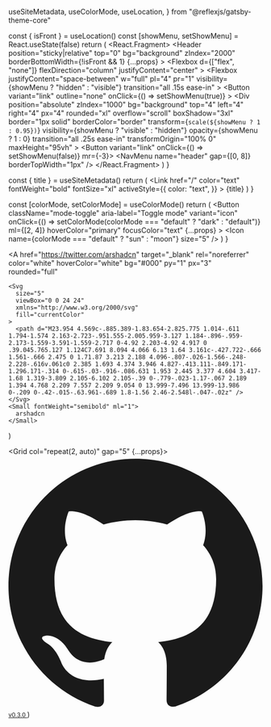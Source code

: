   useSiteMetadata,
  useColorMode,
  useLocation,
} from "@reflexjs/gatsby-theme-core"

  const { isFront } = useLocation()
  const [showMenu, setShowMenu] = React.useState(false)
  return (
    <React.Fragment>
      <Header
        position="sticky|relative"
        top="0"
        bg="background"
        zIndex="2000"
        borderBottomWidth={!isFront && 1}
        {...props}
      >
        <Container>
          <Flexbox d="none|flex" justifyContent="space-between" py="1">
            <Branding />
            <NavMenu name="header" gap="0|8" ml="8|10" />
            <SocialLinks ml="auto" mr="4" borderRightWidth="1px" pr="4" />
            <ModeToggle ml="0" />
          </Flexbox>
        </Container>
        <Flexbox
          d={["flex", "none"]}
          flexDirection="column"
          justifyContent="center"
        >
          <Flexbox
            justifyContent="space-between"
            w="full"
            pl="4"
            pr="1"
            visibility={showMenu ? "hidden" : "visible"}
            transition="all .15s ease-in"
          >
            <Branding />
            <Flexbox>
              <SocialLinks ml="auto" />
              <Button
                variant="link"
                outline="none"
                onClick={() => setShowMenu(true)}
              >
                <Icon name="menu" size="7" />
              </Button>
            </Flexbox>
          </Flexbox>
          <Div
            position="absolute"
            zIndex="1000"
            bg="background"
            top="4"
            left="4"
            right="4"
            px="4"
            rounded="xl"
            overflow="scroll"
            boxShadow="3xl"
            border="1px solid"
            borderColor="border"
            transform={`scale(${showMenu ? 1 : 0.95})`}
            visibility={showMenu ? "visible" : "hidden"}
            opacity={showMenu ? 1 : 0}
            transition="all .25s ease-in"
            transformOrigin="100% 0"
            maxHeight="95vh"
          >
            <Flexbox justifyContent="space-between" w="full" py="2" px="0">
              <Branding />
              <Button variant="link" onClick={() => setShowMenu(false)} mr={-3}>
                <Icon name="x" size="6" />
              </Button>
            </Flexbox>
            <NavMenu name="header" gap={[0, 8]} borderTopWidth="1px" />
            <Flexbox py="4" justifyContent="space-between">
              <SocialLinks />
              <ModeToggle ml="auto" />
            </Flexbox>
          </Div>
        </Flexbox>
      </Header>
    </React.Fragment>
  )
}

  const { title } = useSiteMetadata()
  return (
    <Link
      href="/"
      color="text"
      fontWeight="bold"
      fontSize="xl"
      activeStyle={{
        color: "text",
      }}
    >
      {title}
    </Link>
  )
}

  const [colorMode, setColorMode] = useColorMode()
  return (
    <Button
      className="mode-toggle"
      aria-label="Toggle mode"
      variant="icon"
      onClick={() => setColorMode(colorMode === "default" ? "dark" : "default")}
      ml={[2, 4]}
      hoverColor="primary"
      focusColor="text"
      {...props}
    >
      <Icon name={colorMode === "default" ? "sun" : "moon"} size="5" />
    </Button>
  )
}

  <A
    href="https://twitter.com/arshadcn"
    target="_blank"
    rel="noreferrer"
    color="white"
    hoverColor="white"
    bg="#000"
    py="1"
    px="3"
    rounded="full"
  >
    <Svg
      size="5"
      viewBox="0 0 24 24"
      xmlns="http://www.w3.org/2000/svg"
      fill="currentColor"
    >
      <path d="M23.954 4.569c-.885.389-1.83.654-2.825.775 1.014-.611 1.794-1.574 2.163-2.723-.951.555-2.005.959-3.127 1.184-.896-.959-2.173-1.559-3.591-1.559-2.717 0-4.92 2.203-4.92 4.917 0 .39.045.765.127 1.124C7.691 8.094 4.066 6.13 1.64 3.161c-.427.722-.666 1.561-.666 2.475 0 1.71.87 3.213 2.188 4.096-.807-.026-1.566-.248-2.228-.616v.061c0 2.385 1.693 4.374 3.946 4.827-.413.111-.849.171-1.296.171-.314 0-.615-.03-.916-.086.631 1.953 2.445 3.377 4.604 3.417-1.68 1.319-3.809 2.105-6.102 2.105-.39 0-.779-.023-1.17-.067 2.189 1.394 4.768 2.209 7.557 2.209 9.054 0 13.999-7.496 13.999-13.986 0-.209 0-.42-.015-.63.961-.689 1.8-1.56 2.46-2.548l-.047-.02z" />
    </Svg>
    <Small fontWeight="semibold" ml="1">
      arshadcn
    </Small>
  </A>
)

  <Grid col="repeat(2, auto)" gap="5" {...props}>
    <Twitter />
    <A
      href="https://github.com/reflexjs/reflex"
      target="_blank"
      rel="noreferrer"
      color="text"
      hoverColor="primary"
    >
      <Svg
        size="5"
        viewBox="0 0 24 24"
        xmlns="http://www.w3.org/2000/svg"
        fill="currentColor"
      >
        <path d="M12 .297c-6.63 0-12 5.373-12 12 0 5.303 3.438 9.8 8.205 11.385.6.113.82-.258.82-.577 0-.285-.01-1.04-.015-2.04-3.338.724-4.042-1.61-4.042-1.61C4.422 18.07 3.633 17.7 3.633 17.7c-1.087-.744.084-.729.084-.729 1.205.084 1.838 1.236 1.838 1.236 1.07 1.835 2.809 1.305 3.495.998.108-.776.417-1.305.76-1.605-2.665-.3-5.466-1.332-5.466-5.93 0-1.31.465-2.38 1.235-3.22-.135-.303-.54-1.523.105-3.176 0 0 1.005-.322 3.3 1.23.96-.267 1.98-.399 3-.405 1.02.006 2.04.138 3 .405 2.28-1.552 3.285-1.23 3.285-1.23.645 1.653.24 2.873.12 3.176.765.84 1.23 1.91 1.23 3.22 0 4.61-2.805 5.625-5.475 5.92.42.36.81 1.096.81 2.22 0 1.606-.015 2.896-.015 3.286 0 .315.21.69.825.57C20.565 22.092 24 17.592 24 12.297c0-6.627-5.373-12-12-12" />
      </Svg>
      <Small fontWeight="light" ml="2">
        v0.3.0
      </Small>
    </A>
  </Grid>
)
